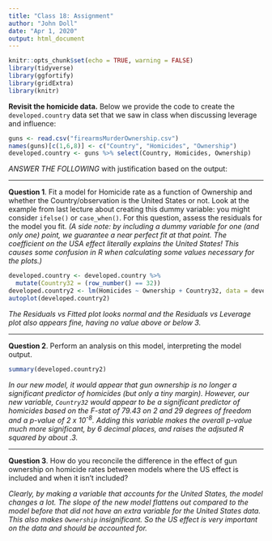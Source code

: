 ```yaml
---
title: "Class 18: Assignment"
author: "John Doll"
date: "Apr 1, 2020"
output: html_document
---
```


```r
knitr::opts_chunk$set(echo = TRUE, warning = FALSE)
library(tidyverse)
library(ggfortify)
library(gridExtra)
library(knitr)
```


**Revisit the homicide data.**  Below we provide the code to create the `developed.country` data set that we saw in class when discussing leverage and influence:

```r
guns <- read.csv("firearmsMurderOwnership.csv")
names(guns)[c(1,6,8)] <- c("Country", "Homicides", "Ownership")
developed.country <- guns %>% select(Country, Homicides, Ownership)

```

*ANSWER THE FOLLOWING* with justification based on the output:

----

**Question 1**. Fit a model for Homicide rate as a function of Ownership and whether the Country/observation is the United States or not. Look at the example from last lecture about creating this dummy variable: you might consider `ifelse()` or `case_when()`. For this question, assess the residuals for the model you fit. *(A side note: by including a dummy variable for one (and only one) point, we guarantee a near perfect fit at that point. The coefficient on the USA effect literally explains the United States! This causes some confusion in R when calculating some values necessary for the plots.)*

```r
developed.country <- developed.country %>%
  mutate(Country32 = (row_number() == 32))
developed.country2 <- lm(Homicides ~ Ownership + Country32, data = developed.country)
autoplot(developed.country2)
```

*The Residuals vs Fitted plot looks normal and the Residuals vs Leverage plot also appears fine, having no value above or below 3.*

----

**Question 2**. Perform an analysis on this model, interpreting the model output.

```r
summary(developed.country2)
```

*In our new model, it would appear that gun ownership is no longer a significant predictor of homicides (but only a tiny margin). However, our new variable, `Country32` would appear to be a significant predictor of homicides based on the $F$-stat of 79.43 on 2 and 29 degrees of freedom and a $p$-value of 2 x 10^-8^. Adding this variable makes the overall $p$-value much more significant, by 6 decimal places, and raises the adjsuted R squared by about .3.*

----

**Question 3**. How do you reconcile the difference in the effect of gun ownership on homicide rates between models where the US effect is included and when it isn't included?

*Clearly, by making a variable that accounts for the United States, the model changes a lot. The slope of the new model flattens out compared to the model before that did not have an extra variable for the United States data. This also makes `Ownership` insignificant. So the US effect is very important on the data and should be accounted for.*